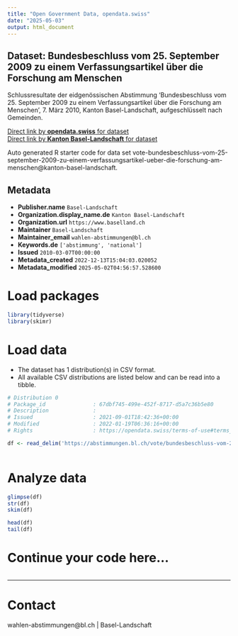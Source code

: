 ```yaml
---
title: "Open Government Data, opendata.swiss"
date: "2025-05-03"
output: html_document
---
```


## Dataset: Bundesbeschluss vom 25. September 2009 zu einem Verfassungsartikel über die Forschung am Menschen

Schlussresultate der eidgenössischen Abstimmung 'Bundesbeschluss vom 25. September 2009 zu einem Verfassungsartikel über die Forschung am Menschen', 7. März 2010, Kanton Basel-Landschaft, aufgeschlüsselt nach Gemeinden.

[Direct link by **opendata.swiss** for dataset](https://opendata.swiss/de/dataset/bundesbeschluss-vom-25-september-2009-zu-einem-verfassungsartikel-uber-die-forschung-am-mensche)<br>
[Direct link by **Kanton Basel-Landschaft** for dataset](https://abstimmungen.bl.ch/vote/bundesbeschluss-vom-25-september-2009-zu-einem-verfassungsartikel-ueber-die-forschung-am-menschen/data)

Auto generated R starter code for data set vote-bundesbeschluss-vom-25-september-2009-zu-einem-verfassungsartikel-ueber-die-forschung-am-menschen@kanton-basel-landschaft.

## Metadata

- **Publisher.name** `Basel-Landschaft`
- **Organization.display_name.de** `Kanton Basel-Landschaft`
- **Organization.url** `https://www.baselland.ch`
- **Maintainer** `Basel-Landschaft`
- **Maintainer_email** `wahlen-abstimmungen@bl.ch`
- **Keywords.de** `['abstimmung', 'national']`
- **Issued** `2010-03-07T00:00:00`
- **Metadata_created** `2022-12-13T15:04:03.020052`
- **Metadata_modified** `2025-05-02T04:56:57.528600`


# Load packages

```r

library(tidyverse)
library(skimr)

```

# Load data

-   The dataset has 1 distribution(s) in CSV format.
-   All available CSV distributions are listed below and can be read into a tibble.

```r

# Distribution 0
# Package_id               : 67dbf745-499e-452f-8717-d5a7c36b5e80
# Description              : 
# Issued                   : 2021-09-01T18:42:36+00:00
# Modified                 : 2022-01-19T06:36:16+00:00
# Rights                   : https://opendata.swiss/terms-of-use#terms_by

df <- read_delim('https://abstimmungen.bl.ch/vote/bundesbeschluss-vom-25-september-2009-zu-einem-verfassungsartikel-ueber-die-forschung-am-menschen/data-csv')



```

# Analyze data

```r

glimpse(df)
str(df)
skim(df)

head(df)
tail(df)

```

# Continue your code here...

```r

```

------------------------------------------------------------------------

# Contact

wahlen-abstimmungen@bl.ch | Basel-Landschaft
